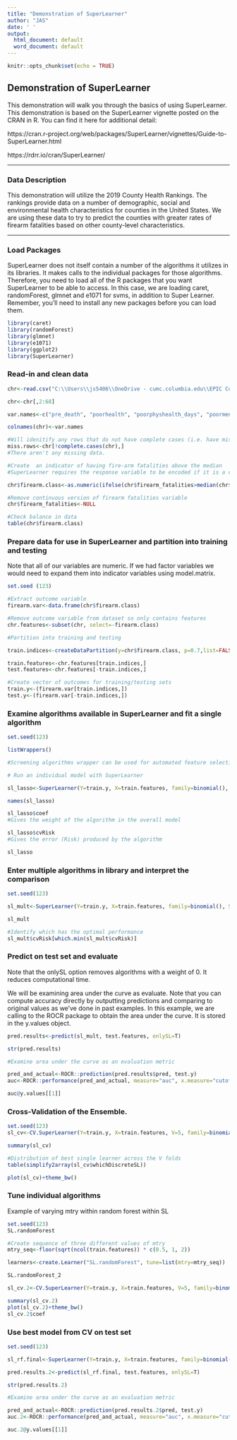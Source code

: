 ```yaml
---
title: "Demonstration of SuperLearner"
author: "JAS"
date: ' '
output:
  html_document: default
  word_document: default
---
```


```r
knitr::opts_chunk$set(echo = TRUE)
```

## Demonstration of SuperLearner

This demonstration will walk you through the basics of using SuperLearner. 
This demonstration is based on the SuperLearner vignette posted on the CRAN in R. You can find it here for additional detail: 

https://cran.r-project.org/web/packages/SuperLearner/vignettes/Guide-to-SuperLearner.html

https://rdrr.io/cran/SuperLearner/


***

### Data Description

This demonstration will utilize the 2019 County Health Rankings. The rankings provide data on a number of demographic, social and environmental health characteristics for counties in the United States. We are using these data to try to predict the counties with greater rates of firearm fatalities based on other county-level characteristics.


***

### Load Packages
SuperLearner does not itself contain a number of the algorithms it utilizes in its libraries. It makes calls to the individual packages for those algorithms. Therefore, you need to load all of the R packages that you want SuperLearner to be able to access. In this case, we are loading caret, randomForest, glmnet and e1071 for svms, in addition to Super Learner. Remember, you'll need to install any new packages before you can load them.


```r


library(caret)
library(randomForest)
library(glmnet)
library(e1071)
library(ggplot2)
library(SuperLearner)


```

### Read-in and clean data


```r

chr<-read.csv("C:\\Users\\js5406\\OneDrive - cumc.columbia.edu\\EPIC Course\\chr.csv")

chr<-chr[,2:68]

var.names<-c("pre_death", "poorhealth", "poorphyshealth_days", "poormenthealth_days", "low_bwt", "ad_smoking", "ad_obesity", "foodenv_index", "phys_inactivity", "exer_access", "excess_drink", "alc_drivdeaths", "sti", "teen_birth", "uninsured", "primcareproviders", "dentists", "menthealthproviders", "prevhosp", "mammo_screen", "flu_vacc", "hsgrad", "somecollege", "unemployed", "child_poverty", "income_ineq", "sing_parent", "social_assoc", "violent_crime", "injury_deaths", "pm_air", "water_viol", "housing_prob", "driving_alone", "long_commute", "life_exp", "age_adj_premortality", "freq_physdistress", "freq_mentdistress", "diabetes", "hiv", "food_insecure", "ltd_access_healthyfood", "mvcrash_deaths", "insuff_sleep", "uninsured_adults", "uninsured_child", "other_pcp", "medhhinc", "freelunch_child", "res_seg_bw", "res_seg_nw", "firearm_fatalities", "homeownership", "hous_cost_burden", "population", "bw18", "gte65", "nonhisp_afam", "AmerInd_AlasNative", "Asian", "OPacIslander", "Hisp", "nonhisp_white", "nonprof_english", "female", "rural")

colnames(chr)<-var.names

#Will idenitify any rows that do not have complete cases (i.e. have missing data) 
miss.rows<-chr[!complete.cases(chr),]
#There aren't any missing data.

#Create  an indicator of having fire-arm fatalities above the median
#SuperLearner requires the response variable to be encoded if it is a classification problem. So change to 0-1 encoding.

chr$firearm.class<-as.numeric(ifelse(chr$firearm_fatalities>median(chr$firearm_fatalities),1,0))

#Remove continuous version of firearm fatalities variable
chr$firearm_fatalities<-NULL

#Check balance in data
table(chr$firearm.class)

```

### Prepare data for use in SuperLearner and partition into training and testing

Note that all of our variables are numeric. If we had factor variables we would need to expand them into indicator variables using model.matrix.

```r
set.seed (123)

#Extract outcome variable
firearm.var<-data.frame(chr$firearm.class)

#Remove outcome variable from dataset so only contains features
chr.features<-subset(chr, select=-firearm.class)

#Partition into training and testing

train.indices<-createDataPartition(y=chr$firearm.class, p=0.7,list=FALSE)

train.features<-chr.features[train.indices,]
test.features<-chr.features[-train.indices,]

#Create vector of outcomes for training/testing sets
train.y<-(firearm.var[train.indices,])
test.y<-(firearm.var[-train.indices,])


```

### Examine algorithms available in SuperLearner and fit a single algorithm

```r
set.seed(123)

listWrappers()

#Screening algorithms wrapper can be used for automated feature selection. Often combined in a pipeline with prediction algorithm wrapper.

# Run an individual model with SuperLearner

sl_lasso<-SuperLearner(Y=train.y, X=train.features, family=binomial(), SL.library="SL.glmnet")

names(sl_lasso)

sl_lasso$coef
#Gives the weight of the algorithm in the overall model

sl_lasso$cvRisk
#Gives the error (Risk) produced by the algorithm

sl_lasso

```

### Enter multiple algorithms in library and interpret the comparison

```r
set.seed(123)

sl_mult<-SuperLearner(Y=train.y, X=train.features, family=binomial(), SL.library=c("SL.glmnet", "SL.svm", "SL.randomForest"))

sl_mult

#Identify which has the optimal performance
sl_mult$cvRisk[which.min(sl_mult$cvRisk)]


```

### Predict on test set and evaluate

Note that the onlySL option removes algorithms with a weight of 0. It reduces computational time.

We will be examining area under the curve as evaluate. Note that you can compute accuracy directly by outputting predictions and comparing to original values as we've done in past examples. In this example, we are calling to the ROCR package to obtain the area under the curve. It is stored in the y.values object. 

```r
pred.results<-predict(sl_mult, test.features, onlySL=T)

str(pred.results)

#Examine area under the curve as an evaluation metric

pred_and_actual<-ROCR::prediction(pred.results$pred, test.y)
auc<-ROCR::performance(pred_and_actual, measure="auc", x.measure="cutoff")

auc@y.values[[1]]

```

### Cross-Validation of the Ensemble. 

```r
set.seed(123)
sl_cv<-CV.SuperLearner(Y=train.y, X=train.features, V=5, family=binomial(), SL.library=c("SL.glmnet", "SL.svm", "SL.randomForest"))

summary(sl_cv)

#Distribution of best single learner across the V folds
table(simplify2array(sl_cv$whichDiscreteSL))

plot(sl_cv)+theme_bw()

```

### Tune individual algorithms

Example of varying mtry within random forest within SL

```r
set.seed(123)
SL.randomForest

#Create sequence of three different values of mtry
mtry_seq<-floor(sqrt(ncol(train.features)) * c(0.5, 1, 2))

learners<-create.Learner("SL.randomForest", tune=list(mtry=mtry_seq))

SL.randomForest_2

sl_cv.2<-CV.SuperLearner(Y=train.y, X=train.features, V=5, family=binomial(), SL.library=c("SL.glmnet", "SL.svm", learners$names, "SL.randomForest"))

summary(sl_cv.2)
plot(sl_cv.2)+theme_bw()
sl_cv.2$coef

```

### Use best model from CV on test set

```r
set.seed(123)

sl_rf.final<-SuperLearner(Y=train.y, X=train.features, family=binomial(), SL.library="SL.randomForest_3")

pred.results.2<-predict(sl_rf.final, test.features, onlySL=T)

str(pred.results.2)

#Examine area under the curve as an evaluation metric

pred_and_actual<-ROCR::prediction(pred.results.2$pred, test.y)
auc.2<-ROCR::performance(pred_and_actual, measure="auc", x.measure="cutoff")

auc.2@y.values[[1]]
```

